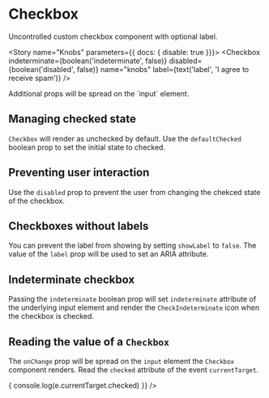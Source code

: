 

<Meta title="Components/Checkbox" decorators={[withKnobs]} component={Checkbox} />

# Checkbox

<ImportPath component={Checkbox} />

Uncontrolled custom checkbox component with optional label.

<Story name="Knobs" parameters={{ docs: { disable: true }}}>
  <Checkbox
    indeterminate={boolean('indeterminate', false)}
    disabled={boolean('disabled', false)}
    name="knobs"
    label={text('label', 'I agree to receive spam')}
  />
</Story>

<Preview isExpanded>
  <Checkbox
    name="knobs"
    label='I agree to receive spam'
  />
</Preview>

<Info type="info">
  Additional props will be spread on the `input` element.
</Info>

<Props of={Checkbox} />

## Managing checked state

`Checkbox` will render as unchecked by default. Use the `defaultChecked` boolean prop to set the
initial state to checked.

<Preview>
  <Story name="Managing checked state">
    <Checkbox defaultChecked name="default-checked" label="Checked by default" />
  </Story>
</Preview>

## Preventing user interaction

Use the `disabled` prop to prevent the user from changing the chekced state of the
checkbox.

<Preview>
  <Story name="Disabled checkboxes">
    <React.Fragment>
      <div>
        <Checkbox disabled name="disabled-unchecked" label="Disabled unchecked" />
      </div>
      <div>
        <Checkbox disabled defaultChecked name="disabled-checked" label="Disabled checked" />
      </div>
    </React.Fragment>
  </Story>
</Preview>

## Checkboxes without labels

You can prevent the label from showing by setting `showLabel` to `false`.
The value of the `label` prop will be used to set an ARIA attribute.

<Preview>
  <Story name="Checkbox without label">
    <Checkbox name="no-label" label="I don't have a label" showLabel={false} />
  </Story>
</Preview>

## Indeterminate checkbox

Passing the `indeterminate` boolean prop will set `indeterminate` attribute of the
underlying input element and render the `CheckIndeterminate` icon when the checkbox is
checked.

<Preview>
  <Story name="Indeterminate checkboxes">
    <Checkbox indeterminate name="notsureif" label="Indeterminate checkbox" />
  </Story>
</Preview>

## Reading the value of a `Checkbox`

The `onChange` prop will be spread on the `input` element the `Checkbox` component
renders. Read the `checked` attribute of the event `currentTarget`.

<Preview>
  <Story name="Reading the value of a Checkbox">
    <Checkbox label="Option one" onChange={(e) => { console.log(e.currentTarget.checked) }} />
  </Story>
</Preview>

